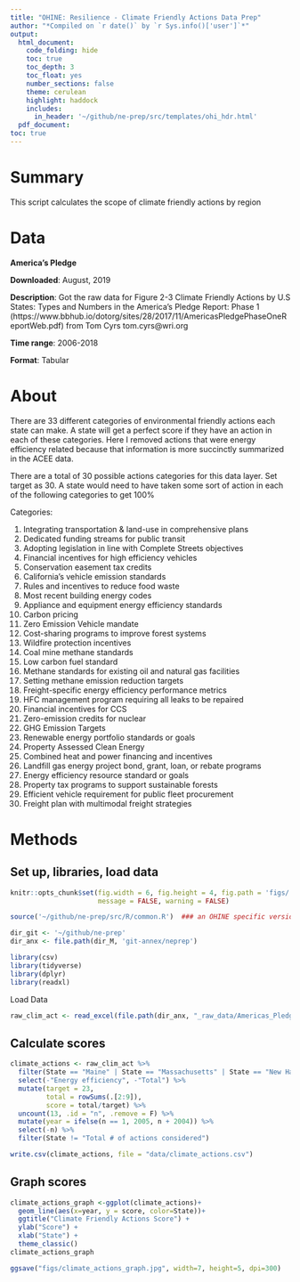 ```yaml
---
title: "OHINE: Resilience - Climate Friendly Actions Data Prep"
author: "*Compiled on `r date()` by `r Sys.info()['user']`*"
output: 
  html_document:
    code_folding: hide
    toc: true
    toc_depth: 3
    toc_float: yes
    number_sections: false
    theme: cerulean
    highlight: haddock
    includes: 
      in_header: '~/github/ne-prep/src/templates/ohi_hdr.html'
  pdf_document:
toc: true
---
```


# Summary

This script calculates the scope of climate friendly actions by region

# Data
**America's Pledge**

**Downloaded**: August, 2019

**Description**: Got the raw data for Figure 2-3 Climate Friendly Actions by U.S States: Types and Numbers in the America's Pledge Report: Phase 1 (https://www.bbhub.io/dotorg/sites/28/2017/11/AmericasPledgePhaseOneReportWeb.pdf) from Tom Cyrs tom.cyrs@wri.org 

**Time range**: 2006-2018

**Format**: Tabular

# About
There are 33 different categories of environmental friendly actions each state can make. A state will get a perfect score if they have an action in each of these categories. Here I removed actions that were energy efficiency related because that information is more succinctly summarized in the ACEE data.  
 
There are a total of 30 possible actions categories for this data layer.
Set target as 30. A state would need to have taken some sort of action in each of the following categories to get 100%

Categories:

1. Integrating transportation & land-use in comprehensive plans	
2. Dedicated funding streams for public transit
3. Adopting legislation in line with Complete Streets objectives
4. Financial incentives for high efficiency vehicles
5. Conservation easement tax credits
6. California’s vehicle emission standards
7. Rules and incentives to reduce food waste
8. Most recent building energy codes
9. Appliance and equipment energy efficiency standards
10. Carbon pricing	
11. Zero Emission Vehicle mandate
12. Cost-sharing programs to improve forest systems
13. Wildfire protection incentives
14. Coal mine methane standards
15. Low carbon fuel standard
16. Methane standards for existing oil and natural gas facilities
17. Setting methane emission reduction targets
18. Freight-specific energy efficiency performance metrics
19. HFC management program requiring all leaks to be repaired
20. Financial incentives for CCS
21. Zero-emission credits for nuclear
22. GHG Emission Targets
23. Renewable energy portfolio standards or goals
24. Property Assessed Clean Energy
25. Combined heat and power financing and incentives
26. Landfill gas energy project bond, grant, loan, or rebate programs
27. Energy efficiency resource standard or goals
28. Property tax programs to support sustainable forests
29. Efficient vehicle requirement for public fleet procurement
30. Freight plan  with multimodal freight strategies

# Methods

## Set up, libraries, load data
``` r
knitr::opts_chunk$set(fig.width = 6, fig.height = 4, fig.path = 'figs/',
                      message = FALSE, warning = FALSE)

source('~/github/ne-prep/src/R/common.R')  ### an OHINE specific version of common.R

dir_git <- '~/github/ne-prep'
dir_anx <- file.path(dir_M, 'git-annex/neprep')

library(csv)
library(tidyverse)
library(dplyr)
library(readxl)
```

Load Data
```r
raw_clim_act <- read_excel(file.path(dir_anx, "_raw_data/Americas_Pledge/states_climate_regs_summary.xlsx"), skip=2, sheet = 2)
```

## Calculate scores
```r
climate_actions <- raw_clim_act %>% 
  filter(State == "Maine" | State == "Massachusetts" | State == "New Hampshire" | State == "Rhode Island" | State == "Connecticut" | State == "New York" | State == "Total # of actions considered") %>% 
  select(-"Energy efficiency", -"Total") %>% 
  mutate(target = 23,
         total = rowSums(.[2:9]),
         score = total/target) %>% 
  uncount(13, .id = "n", .remove = F) %>%
  mutate(year = ifelse(n == 1, 2005, n + 2004)) %>%
  select(-n) %>% 
  filter(State != "Total # of actions considered")

write.csv(climate_actions, file = "data/climate_actions.csv")
```

## Graph scores
```r
climate_actions_graph <-ggplot(climate_actions)+
  geom_line(aes(x=year, y = score, color=State))+
  ggtitle("Climate Friendly Actions Score") +
  ylab("Score") +
  xlab("State") +
  theme_classic() 
climate_actions_graph

ggsave("figs/climate_actions_graph.jpg", width=7, height=5, dpi=300)
```




